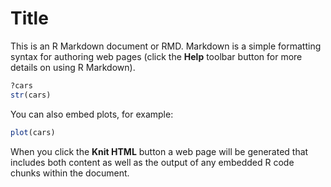 Title
========================================================

This is an R Markdown document or RMD. Markdown is a simple formatting syntax for authoring web pages (click the **Help** toolbar button for more details on using R Markdown).

```r
?cars
str(cars)
```

You can also embed plots, for example:


```r
plot(cars)
```




When you click the **Knit HTML** button a web page will be generated that includes both content as well as the output of any embedded R code chunks within the document.


